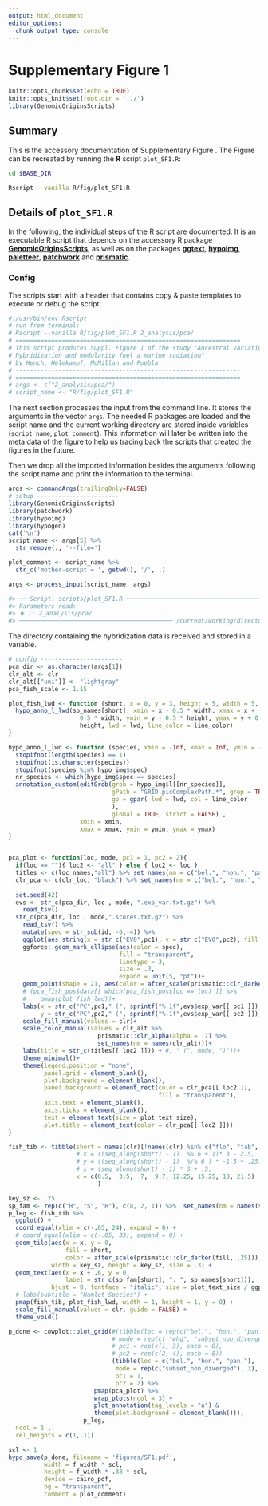 ```yaml
---
output: html_document
editor_options:
  chunk_output_type: console
---
```

# Supplementary Figure 1

```r
knitr::opts_chunk$set(echo = TRUE)
knitr::opts_knit$set(root.dir = '../')
library(GenomicOriginsScripts)
```

## Summary

This is the accessory documentation of Supplementary Figure .
The Figure can be recreated by running the **R** script `plot_SF1.R`:

```sh
cd $BASE_DIR

Rscript --vanilla R/fig/plot_SF1.R 

```

## Details of `plot_SF1.R`

In the following, the individual steps of the R script are documented.
It is an executable R script that depends on the accessory R package [**GenomicOriginsScripts**](https://k-hench.github.io/GenomicOriginsScripts), as well as on the packages [**ggtext**](https://wilkelab.org/ggtext/), [**hypoimg**](https://k-hench.github.io/hypoimg), [**paletteer**](https://emilhvitfeldt.github.io/paletteer/), [**patchwork**](https://patchwork.data-imaginist.com/) and [**prismatic**](https://emilhvitfeldt.github.io/prismatic/).

### Config

The scripts start with a header that contains copy & paste templates to execute or debug the script:

```r
#!/usr/bin/env Rscript
# run from terminal:
# Rscript --vanilla R/fig/plot_SF1.R 2_analysis/pca/
# ===============================================================
# This script produces Suppl. Figure 1 of the study "Ancestral variation,
# hybridization and modularity fuel a marine radiation"
# by Hench, Helmkampf, McMillan and Puebla
# ---------------------------------------------------------------
# ===============================================================
# args <- c("2_analysis/pca/")
# script_name <- "R/fig/plot_SF1.R"
```

The next section processes the input from the command line.
It stores the arguments in the vector `args`.
The needed R packages are loaded and the script name and the current working directory are stored inside variables (`script_name`, `plot_comment`).
This information will later be written into the meta data of the figure to help us tracing back the scripts that created the figures in the future.

Then we drop all the imported information besides the arguments following the script name and print the information to the terminal.

```r
args <- commandArgs(trailingOnly=FALSE)
# setup -----------------------
library(GenomicOriginsScripts)
library(patchwork)
library(hypoimg)
library(hypogen)
cat('\n')
script_name <- args[5] %>%
  str_remove(., '--file=')

plot_comment <- script_name %>%
  str_c('mother-script = ', getwd(), '/', .)

args <- process_input(script_name, args)
```

```r
#> ── Script: scripts/plot_SF1.R ────────────────────────────────────────────
#> Parameters read:
#> ★ 1: 2_analysis/pca/
#> ─────────────────────────────────────────── /current/working/directory ──
```

The directory containing the hybridization data is received and stored in a variable.

```r
# config -----------------------
pca_dir <- as.character(args[1])
clr_alt <- clr
clr_alt[["uni"]] <- "lightgray"
pca_fish_scale <- 1.15

plot_fish_lwd <- function (short, x = 0, y = 3, height = 5, width = 5, lwd = .15, line_color = "transparent") { 
  hypo_anno_l_lwd(sp_names[short], xmin = x - 0.5 * width, xmax = x + 
                    0.5 * width, ymin = y - 0.5 * height, ymax = y + 0.5 * 
                    height, lwd = lwd, line_color = line_color)
}

hypo_anno_l_lwd <- function (species, xmin = -Inf, xmax = Inf, ymin = -Inf, ymax = Inf, lwd = .15, line_color = "black") {
  stopifnot(length(species) == 1)
  stopifnot(is.character(species))
  stopifnot(species %in% hypo_img$spec)
  nr_species <- which(hypo_img$spec == species)
  annotation_custom(editGrob(grob = hypo_img$l[[nr_species]],
                             gPath = "GRID.picComplexPath.*", grep = TRUE,
                             gp = gpar( lwd = lwd, col = line_color
                             ), 
                             global = TRUE, strict = FALSE) ,
                    xmin = xmin, 
                    xmax = xmax, ymin = ymin, ymax = ymax)
}


pca_plot <- function(loc, mode, pc1 = 1, pc2 = 2){
  if(loc == ""){ loc2 <- "all" } else { loc2 <- loc }
  titles <- c(loc_names,"all") %>% set_names(nm = c("bel.", "hon.", "pan.", "flo", "all"))
  clr_pca <- c(clr_loc, "black") %>% set_names(nm = c("bel.", "hon.", "pan.", "flo", "all"))
  
  set.seed(42)
  evs <- str_c(pca_dir, loc , mode, ".exp_var.txt.gz") %>% 
    read_tsv()
  str_c(pca_dir, loc , mode,".scores.txt.gz") %>% 
    read_tsv() %>% 
    mutate(spec = str_sub(id, -6,-4)) %>%
    ggplot(aes_string(x = str_c("EV0",pc1), y = str_c("EV0",pc2), fill = "spec"))+
    ggforce::geom_mark_ellipse(aes(color = spec),
                               fill = "transparent",
                               linetype = 3,
                               size = .3,
                               expand = unit(5, "pt"))+
    geom_point(shape = 21, aes(color = after_scale(prismatic::clr_darken(fill))), size = .7) +
    # (pca_fish_pos$data[[ which(pca_fish_pos$loc == loc) ]] %>%
    #    pmap(plot_fish_lwd))+
    labs(x = str_c("PC",pc1," (", sprintf("%.1f",evs$exp_var[[ pc1 ]]), " %)"),
         y = str_c("PC",pc2," (", sprintf("%.1f",evs$exp_var[[ pc2 ]]), " %)"))+
    scale_fill_manual(values = clr)+
    scale_color_manual(values = clr_alt %>%
                         prismatic::clr_alpha(alpha = .7) %>%
                         set_names(nm = names(clr_alt)))+
    labs(title = str_c(titles[[ loc2 ]])) + #, " (", mode, ")"))+
    theme_minimal()+
    theme(legend.position = "none", 
          panel.grid = element_blank(),
          plot.background = element_blank(),
          panel.background = element_rect(color = clr_pca[[ loc2 ]],
                                          fill = "transparent"),
          axis.text = element_blank(),
          axis.ticks = element_blank(),
          text = element_text(size = plot_text_size),
          plot.title = element_text(color = clr_pca[[ loc2 ]]))
}

fish_tib <- tibble(short = names(clr)[!names(clr) %in% c("flo", "tab", "tor")],
                   # x = ((seq_along(short) - 1)  %% 6 + 1)* 3 - 2.5,
                   # y = ((seq_along(short) - 1)  %/% 6 ) * -1.5 + .25,
                   # x = (seq_along(short) - 1) * 3 + .5,
                   x = c(0.5,  3.5,  7,  9.7, 12.25, 15.25, 18, 21.5)
                         )

key_sz <- .75
sp_fam <- rep(c("H", "S", "H"), c(8, 2, 1)) %>%  set_names(nm = names(sp_names))
p_leg <- fish_tib %>% 
  ggplot() +
  coord_equal(xlim = c(-.05, 24), expand = 0) +
  # coord_equal(xlim = c(-.05, 33), expand = 0) +
  geom_tile(aes(x = x, y = 0,
                fill = short, 
                color = after_scale(prismatic::clr_darken(fill, .25))),
            width = key_sz, height = key_sz, size = .3) +
  geom_text(aes(x = x + .6, y = 0,
                label = str_c(sp_fam[short], ". ", sp_names[short])), 
            hjust = 0, fontface = "italic", size = plot_text_size / ggplot2:::.pt) +
  # labs(subtitle = "Hamlet Species") +
  pmap(fish_tib, plot_fish_lwd, width = 1, height = 1, y = 0) +
  scale_fill_manual(values = clr, guide = FALSE) +
  theme_void()

p_done <- cowplot::plot_grid(#(tibble(loc = rep(c("bel.", "hon.", "pan.", ""), 4), 
                             # mode = rep(c( "whg", "subset_non_diverged","whg", "subset_non_diverged"), each = 4),
                             # pc1 = rep(c(1, 3), each = 8), 
                             # pc2 = rep(c(2, 4), each = 8))
                             (tibble(loc = c("bel.", "hon.", "pan."), 
                              mode = rep(c("subset_non_diverged"), 3),
                              pc1 = 1,
                              pc2 = 2) %>% 
                        pmap(pca_plot) %>% 
                        wrap_plots(ncol = 3) +
                        plot_annotation(tag_levels = "a") & 
                        theme(plot.background = element_blank())),
                     p_leg,
  ncol = 1 ,
  rel_heights = c(1,.1))
```

```r
scl <- 1
hypo_save(p_done, filename = 'figures/SF1.pdf',
          width = f_width * scl,
          height = f_width * .38 * scl,
          device = cairo_pdf,
          bg = "transparent",
          comment = plot_comment)
```